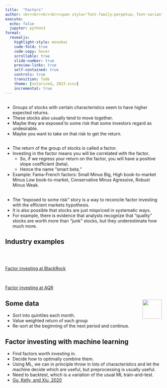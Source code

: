 ```yaml
---
title:  "Factors"
author: <br><br><br><br><span style="font-family:perpetua; font-variant:small-caps; color:#606060;">Kerry Back</span><br><br><img src="RiceBusiness-transparent-logo-sm.png"  height=80>
execute:
  echo: false
  jupyter: python3
format: 
  revealjs:
    highlight-style: monokai
    code-fold: true
    code-copy: hover
    scrollable: true
    slide-number: true
    preview-links: true
    self-contained: true
    controls: true
    transition: fade
    theme: [solarized, 2023.scss]
    incremental: true
---
```


##

- Groups of stocks with certain characteristics seem to have higher expected returns.
- These stocks also usually tend to move together.
- Maybe they are exposed to some risk that some investors regard as undesirable.
- Maybe you want to take on that risk to get the return.

## 
  
  - The return of the group of stocks is called a factor.
  - Investing in the factor means you will be correlated with the factor.
    - So, if we regress your return on the factor, you will have a positive slope coefficient (beta).
    - Hence the name "smart beta." 
  - Example: Fama-French factors: Small Minus Big, High book-to-market Minus Low book-to-market, Conservative Minus Agressive, Robust Minus Weak.

##

- The "exposed to some risk" story is a way to reconcile factor investing with the efficient markets hypothesis.
- It is also possible that stocks are just mispriced in systematic ways.
- For example, there is evidence that analysts recognize that "quality" stocks are worth more than "junk" stocks, but they underestimate how much more.

## Industry examples

<br><br>

[Factor investing at BlackRock](https://www.blackrock.com/us/individual/investment-ideas/what-is-factor-investing){.external target="_blank"}

<br>

[Factor investing at AQR](https://www.aqr.com/Learning-Center/Systematic-Equities/Systematic-Equities-A-Closer-Look?gclid=Cj0KCQiA_8OPBhDtARIsAKQu0gZS3uj9A0fdCN5eB_P-uUfY0VWr2uY9MW503bgPnO7DbQeVr2_WlxkaAlwhEALw_wcB){.external target="_blank"}

## Some data <a href=http://bbcx-investments.com/risk/geometric"><img src="images/Rice_Owl.jpg"  style="width:.65in;" align="right"></a>

- Sort into quintiles each month.
- Value weighted return of each group
- Re-sort at the beginning of the next period and continue.

## Factor investing with machine learning

- Find factors worth investing in.
- Decide how to optimally combine them.
- Using ML, we can in principle throw in lots of characteristics and let the machine decide which are useful, but preprocessing is usually useful.
- Need to backtest, which is a variation of the usual ML train-and-test.
- [Gu, Kelly, and Xiu, 2020](https://www.dropbox.com/s/mmg4del1r0g18li/Gu_Kelly_Xiu_RFS_2020%20Asset%20Pricing%20via%20Machine%20Learning.pdf?dl=1)
